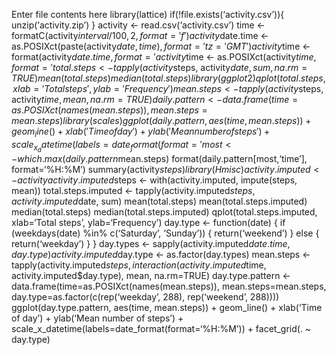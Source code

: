 Enter file contents here
library(lattice)
if(!file.exists('activity.csv')){
  unzip('activity.zip')
}
activity <- read.csv('activity.csv')
time <- formatC(activity$interval / 100, 2, format='f')
activity$date.time <- as.POSIXct(paste(activity$date, time),
                                 format='%Y-%m-%d %H.%M',
                                 tz='GMT')
activity$time <- format(activity$date.time, format='%H:%M:%S')
activity$time <- as.POSIXct(activity$time, format='%H:%M:%S')
total.steps <- tapply(activity$steps, activity$date, sum, na.rm=TRUE)
mean(total.steps)
median(total.steps)
library(ggplot2)
qplot(total.steps, xlab='Total steps', ylab='Frequency')
mean.steps <- tapply(activity$steps, activity$time, mean, na.rm=TRUE)
daily.pattern <- data.frame(time=as.POSIXct(names(mean.steps)),
                            mean.steps=mean.steps)
library(scales)
ggplot(daily.pattern, aes(time, mean.steps)) + 
  geom_line() +
  xlab('Time of day') +
  ylab('Mean number of steps') +
  scale_x_datetime(labels=date_format(format='%H:%M'))
most <- which.max(daily.pattern$mean.steps)
format(daily.pattern[most,'time'], format='%H:%M')
summary(activity$steps)
library(Hmisc)
activity.imputed <- activity
activity.imputed$steps <- with(activity.imputed, impute(steps, mean))
total.steps.imputed <- tapply(activity.imputed$steps, 
                              activity.imputed$date, sum)
mean(total.steps)
mean(total.steps.imputed)
median(total.steps)
median(total.steps.imputed)
qplot(total.steps.imputed, xlab='Total steps', ylab='Frequency')
day.type <- function(date) {
  if (weekdays(date) %in% c('Saturday', 'Sunday')) {
    return('weekend')
  } else {
    return('weekday')
  }
}
day.types <- sapply(activity.imputed$date.time, day.type)
activity.imputed$day.type <- as.factor(day.types)
mean.steps <- tapply(activity.imputed$steps, 
                     interaction(activity.imputed$time,
                                 activity.imputed$day.type),
                     mean, na.rm=TRUE)
day.type.pattern <- data.frame(time=as.POSIXct(names(mean.steps)),
                               mean.steps=mean.steps,
                               day.type=as.factor(c(rep('weekday', 288),
                                                    rep('weekend', 288))))
ggplot(day.type.pattern, aes(time, mean.steps)) + 
  geom_line() +
  xlab('Time of day') +
  ylab('Mean number of steps') +
  scale_x_datetime(labels=date_format(format='%H:%M')) +
  facet_grid(. ~ day.type)
